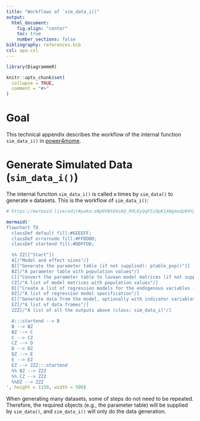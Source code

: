 ```yaml
---
title: "Workflows of `sim_data_i()"
output:
  html_document:
    fig.align: "center"
    toc: true
    number_sections: false
bibliography: references.bib
csl: apa.csl
---
```


```r
library(DiagrammeR)
```

```r
knitr::opts_chunk$set(
  collapse = TRUE,
  comment = "#>"
)
```

# Goal

This technical appendix describes the
workflow of the internal function `sim_data_i()` in
[power4mome](https://sfcheung.github.io/power4mome/).

# Generate Simulated Data (`sim_data_i()`)

The internal function `sim_data_i()` is called `m`
times by `sim_data()` to generate `m` datasets.
This is the workflow of `sim_data_i()`:

```r
# https://mermaid.live/edit#pako:eNp9VNtO4zAQ_RXLKyQqFSi9pK1XWgmadp94Yp9CUGWSSWvJsSPbKQuIf9-xHcK2izZPM_aZM2cuzhstdAmU0Urq52LPjSO_0lwRUkhubQoVKaHirXSkElKyb2v8NpvvRwgwRhuFNB1ms0nxO8ZYh9Sgyg6Sph6EEA86OyNZdv6Q03sPyunjwJ_ePFzl9A5ZJeEYB1UFhSNWvILN6dWjh9w-YNBPUGC4A-L2QBpueA0ODHH8SQI5FxVRGsPappECygEjTbjZNro5H2CuSJT5ZDf_hD8LtyeIbCV3Qity4LL9TL_y6VdaHQC79lV2p4nkB84VqUMdNXdGFGC_khUQ2w_EsbxVJ08K64iuTtn-rzINKg34FvGewsDOgLUeHtgsqbQJReCQ9A6Ubi0SGeEL-VpwvZX1p8b0RONpAmIbKEQliqDxQ9z6aIIld5xURtdBSAgbEt34AC7lSyxUqNKToNpeXidm6-M_Fa1PFHXsOKG-N1l2gsE0IbduXdM6S_iTPuAWhTVmuHwxx1YMIkPYU8ZYv90XFz_IbdioaGZxu4KzCqOMZhbHGpzw3NJoZrGVwVmHIqKZxYKCg6L_Stk9oNv-rjtYnRykvU-HtAZTc1His3_ztznFmmvIKUOze-85zdU7Qnnr9P2LKihzpoUhNbrd7SmruLTotQ32A1LBd9jX_rThKtO6_giBUuC47uJ_JvxuAoSyN_qbsnEyvZwtkuX1YjmZjuajyWxIXyi7SK5Hl9PJfDYfj2eLxWwyeR_S18A6vryejpezyWI-ThajJJkO6c74ajqF2BUwK90qR9lyOUre_wDTm5TY

mermaid('
flowchart TD
  classDef default fill:#EEEEFF;
  classDef errornode fill:#FFDDDD;
  classDef startend fill:#DDFFDD;

  %% ZZ(["Start"])
  A[/"Model and effect sizes"/]
  B[["Generate the parameter table (if not supplied): ptable_pop()"]]
  BZ[/"A parameter table with population values"/]
  C[["Convert the parameter table to lavaan model matrices (if not supplied): model_matrices_pop()"]]
  CZ[/"A list of model matrices with population values"/]
  D[["Create a list of regression models for the endogenous variables (if not supplied): mm_lm()"]]
  DZ[/"A list of regression model specification"/]
  E[["Generate data from the model, optionally with indicator variables: mm_lm_data()"]]
  EZ[/"A list of data frames"/]
  ZZZ[/"A list of all the outputs above (class: sim_data_i)"/]

  A:::startend --> B
  B --> BZ
  BZ --> C
  C --> CZ
  CZ --> D
  D --> DZ
  DZ --> E
  E --> EZ
  EZ --> ZZZ:::startend
  %% BZ --> ZZZ
  %% CZ --> ZZZ
  %%DZ --> ZZZ
', height = 1150, width = 500)
```

When generating many datasets, some of
steps do not need to be repeated. Therefore,
the required objects (e.g., the
parameter table) will be supplied by
`sim_data()`, and `sim_data_i()` will
only do the data generation.